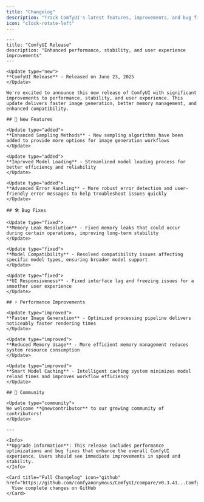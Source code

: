 ```yaml
---
title: "Changelog"
description: "Track ComfyUI's latest features, improvements, and bug fixes"
icon: "clock-rotate-left"
---
```


<Update label="ComfyUI" description="June 23, 2025">

```mdx
---
title: "ComfyUI Release"
description: "Enhanced performance, stability, and user experience improvements"
---

<Update type="new">
**ComfyUI Release** - Released on June 23, 2025
</Update>

We're excited to announce this new release of ComfyUI with significant improvements to performance, stability, and user experience. This update delivers faster image generation, better memory management, and enhanced compatibility.

## 🚀 New Features

<Update type="added">
**Enhanced Sampling Methods** - New sampling algorithms have been added to provide more options for image generation workflows
</Update>

<Update type="added">
**Improved Model Loading** - Streamlined model loading process for better efficiency and reliability
</Update>

<Update type="added">
**Advanced Error Handling** - More robust error detection and user-friendly error messages to help troubleshoot issues quickly
</Update>

## 🛠️ Bug Fixes

<Update type="fixed">
**Memory Leak Resolution** - Fixed memory leaks that could occur during certain operations, improving long-term stability
</Update>

<Update type="fixed">
**Model Compatibility** - Resolved compatibility issues affecting specific model types, ensuring broader model support
</Update>

<Update type="fixed">
**UI Responsiveness** - Fixed interface lag and freezing issues for a smoother user experience
</Update>

## ⚡ Performance Improvements

<Update type="improved">
**Faster Image Generation** - Optimized processing pipeline delivers noticeably faster rendering times
</Update>

<Update type="improved">
**Reduced Memory Usage** - More efficient memory management reduces system resource consumption
</Update>

<Update type="improved">
**Smart Model Caching** - Intelligent caching system minimizes model reload times and improves workflow efficiency
</Update>

## 🙏 Community

<Update type="community">
We welcome **@newcontributor** to our growing community of contributors!
</Update>

---

<Info>
**Upgrade Information**: This release includes performance optimizations and bug fixes that enhance the overall ComfyUI experience. Users should see immediate improvements in speed and stability.
</Info>

<Card title="Full Changelog" icon="github" href="https://github.com/comfyanonymous/ComfyUI/compare/v0.3.41...ComfyUI">
  View complete changes on GitHub
</Card>
```

</Update>

